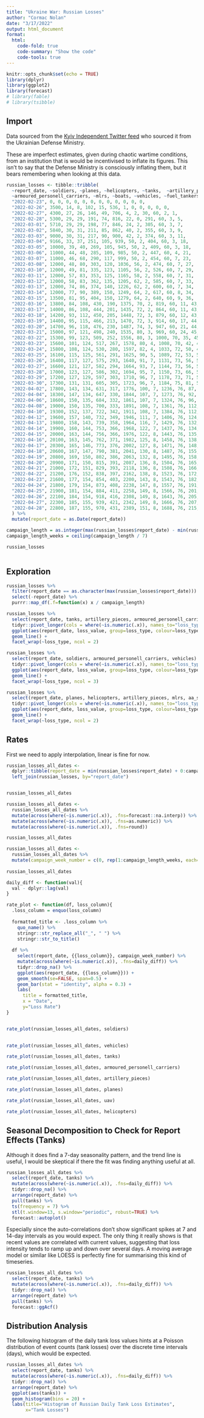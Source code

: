 ```yaml
---
title: "Ukraine War: Russian Losses"
author: "Cormac Nolan"
date: "3/17/2022"
output: html_document
format:
  html:
    code-fold: true
    code-summary: "Show the code"
    code-tools: true
---
```


```r
knitr::opts_chunk$set(echo = TRUE)
library(dplyr)
library(ggplot2)
library(forecast)
# library(fable)
# library(tsibble)
```

## Import
Data sourced from the [Kyiv Independent Twitter feed](https://twitter.com/KyivIndependent/media)
who sourced it from the Ukrainian Defense Ministry.

These are imperfect estimates, given during chaotic wartime conditions, from an 
institution that is would be incentivised to inflate its figures. This isn't to
say that the Defense Ministry is consciously inflating them, but it bears
remembering when looking at this data.
```r
russian_losses <- tibble::tribble(
  ~report_date, ~soldiers, ~planes, ~helicopters, ~tanks,  ~artillery_pieces,  
  ~armoured_personell_carriers, ~mlrs, ~boats, ~vehicles, ~fuel_tankers, ~uav, ~aa_systems,
  "2022-02-23", 0, 0, 0, 0, 0, 0, 0, 0, 0, 0, 0, 0,
  "2022-02-26", 3500, 14, 8, 102, 15, 536, 1, 0, 0, 0, 0, 0,
  "2022-02-27", 4300, 27, 26, 146, 49, 706, 4, 2, 30, 60, 2, 1,
  "2022-02-28", 5300, 29, 29, 191, 74, 816, 22, 0, 291, 60, 3, 5,
  "2022-03-01", 5710, 29, 29, 198, 77, 846, 24, 2, 305, 60, 3, 7,
  "2022-03-02", 5840, 30, 31, 211, 85, 862, 40, 2, 355, 60, 3, 9,
  "2022-03-03", 9000, 30, 31, 217, 90, 900, 42, 2, 374, 60, 3, 11,
  "2022-03-04", 9166, 33, 37, 251, 105, 939, 50, 2, 404, 60, 3, 18,
  "2022-03-05", 10000, 39, 40, 269, 105, 945, 50, 2, 409, 60, 3, 18,
  "2022-03-06", 11000, 44, 48, 285, 109, 985, 50, 2, 447, 60, 4, 21,
  "2022-03-07", 11000, 46, 68, 290, 117, 999, 50, 2, 454, 60, 7, 23,
  "2022-03-08", 12000, 48, 80, 303, 120, 1036, 56, 2, 474, 60, 7, 27,
  "2022-03-10", 12000, 49, 81, 335, 123, 1105, 56, 2, 526, 60, 7, 29,
  "2022-03-11", 12000, 57, 83, 353, 125, 1165, 58, 2, 558, 60, 7, 31,
  "2022-03-12", 12000, 58, 83, 362, 135, 1205, 62, 2, 585, 60, 7, 33,
  "2022-03-13", 12000, 74, 86, 374, 140, 1226, 62, 2, 600, 60, 7, 34,
  "2022-03-14", 12000, 77, 90, 389, 150, 1249, 64, 2, 617, 60, 8, 34,
  "2022-03-15", 13500, 81, 95, 404, 150, 1279, 64, 2, 640, 60, 9, 36,
  "2022-03-16", 13800, 84, 108, 430, 190, 1375, 70, 2, 819, 60, 11, 43,
  "2022-03-17", 14000, 86, 108, 444, 201, 1435, 72, 2, 864, 60, 11, 43,
  "2022-03-18", 14200, 93, 112, 450, 205, 1448, 72, 3, 879, 60, 12, 43,
  "2022-03-19", 14400, 95, 115, 466, 213, 1470, 72, 3, 914, 60, 17, 44,
  "2022-03-20", 14700, 96, 118, 476, 230, 1487, 74, 3, 947, 60, 21, 44,
  "2022-03-21", 15000, 97, 121, 498, 240, 1535, 80, 3, 969, 60, 24, 45,
  "2022-03-22", 15300, 99, 123, 509, 252, 1556, 80, 3, 1000, 70, 35, 45,
  "2022-03-23", 15600, 101, 124, 517, 267, 1578, 80, 4, 1008, 70, 42, 47,
  "2022-03-24", 15800, 108, 124, 530, 280, 1597, 82, 4, 1033, 72, 50, 47,
  "2022-03-25", 16100, 115, 125, 561, 291, 1625, 90, 5, 1089, 72, 53, 50,
  "2022-03-26", 16400, 117, 127, 575, 293, 1640, 91, 7, 1131, 73, 56, 51,
  "2022-03-27", 16600, 121, 127, 582, 294, 1664, 93, 7, 1144, 73, 56, 52,
  "2022-03-28", 17000, 123, 127, 586, 302, 1694, 95, 7, 1150, 73, 66, 54,
  "2022-03-29", 17200, 127, 129, 597, 303, 1710, 96, 7, 1178, 73, 71, 54,
  "2022-03-30", 17300, 131, 131, 605, 305, 1723, 96, 7, 1184, 75, 81, 54,
  "2022-04-02", 17800, 143, 134, 631, 317, 1776, 100, 7, 1236, 76, 87, 54,
  "2022-04-04", 18300, 147, 134, 647, 330, 1844, 107, 7, 1273, 76, 92, 54,
  "2022-04-06", 18600, 150, 135, 684, 332, 1861, 107, 7, 1324, 76, 96, 55,
  "2022-04-08", 19000, 150, 135, 700, 333, 1891, 108, 7, 1361, 76, 112, 55,
  "2022-04-10", 19300, 152, 137, 722, 342, 1911, 108, 7, 1384, 76, 112, 55,
  "2022-04-12", 19600, 157, 140, 732, 349, 1946, 111, 7, 1406, 76, 124, 63,
  "2022-04-13", 19800, 158, 143, 739, 358, 1964, 116, 7, 1429, 76, 132, 64,
  "2022-04-14", 19900, 160, 144, 753, 366, 1968, 122, 7, 1437, 76, 134, 64,
  "2022-04-15", 20000, 163, 144, 756, 366, 1976, 122, 8, 1443, 76, 135, 66,
  "2022-04-16", 20100, 163, 145, 762, 371, 1982, 125, 8, 1458, 76, 138, 66,
  "2022-04-17", 20300, 165, 146, 773, 376, 2002, 127, 8, 1471, 76, 148, 66,
  "2022-04-18", 20600, 167, 147, 790, 381, 2041, 130, 8, 1487, 76, 155, 67,
  "2022-04-19", 20800, 169, 150, 802, 386, 2063, 132, 8, 1495, 76, 158, 67,
  "2022-04-20", 20900, 171, 150, 815, 391, 2087, 136, 8, 1504, 76, 165, 67,
  "2022-04-21", 21000, 172, 151, 829, 393, 2118, 136, 8, 1508, 76, 166, 67,
  "2022-04-22", 21200, 176, 152, 838, 397, 2162, 138, 8, 1523, 76, 172, 67,
  "2022-04-23", 21600, 177, 154, 854, 403, 2200, 143, 8, 1543, 76, 182, 69,
  "2022-04-24", 21800, 179, 154, 873, 408, 2238, 147, 8, 1557, 76, 191, 69,
  "2022-04-25", 21900, 181, 154, 884, 411, 2258, 149, 8, 1566, 76, 201, 69,
  "2022-04-26", 22100, 184, 154, 918, 416, 2308, 149, 8, 1643, 76, 205, 69,
  "2022-04-27", 22300, 185, 155, 939, 421, 2342, 149, 8, 1666, 76, 207, 71,
  "2022-04-28", 22800, 187, 155, 970, 431, 2389, 151, 8, 1688, 76, 215, 72,
  ) %>% 
  mutate(report_date = as.Date(report_date))

campaign_length = as.integer(max(russian_losses$report_date) - min(russian_losses$report_date))
campaign_length_weeks = ceiling(campaign_length / 7)

russian_losses
 
```

## Exploration

```r
 
russian_losses %>% 
  filter(report_date == as.character(max(russian_losses$report_date))) %>% 
  select(-report_date) %>% 
  purrr::map_df(.f=function(x) x / campaign_length)
```

```r
russian_losses %>% 
  select(report_date, tanks, artillery_pieces, armoured_personell_carriers, vehicles) %>% 
  tidyr::pivot_longer(cols = where(~is.numeric(.x)), names_to="loss_type", values_to="loss_value") %>% 
  ggplot(aes(report_date, loss_value, group=loss_type, colour=loss_type)) +
  geom_line() +
  facet_wrap(~loss_type, ncol = 2)

```

```r
russian_losses %>% 
  select(report_date, soldiers, armoured_personell_carriers, vehicles) %>% 
  tidyr::pivot_longer(cols = where(~is.numeric(.x)), names_to="loss_type", values_to="loss_value") %>% 
  ggplot(aes(report_date, loss_value, group=loss_type, colour=loss_type)) +
  geom_line() +
  facet_wrap(~loss_type, ncol = 3)

```

```r
russian_losses %>% 
  select(report_date, planes, helicopters, artillery_pieces, mlrs, aa_systems) %>% 
  tidyr::pivot_longer(cols = where(~is.numeric(.x)), names_to="loss_type", values_to="loss_value") %>% 
  ggplot(aes(report_date, loss_value, group=loss_type, colour=loss_type)) +
  geom_line() +
  facet_wrap(~loss_type, ncol = 2)

```

## Rates

First we need to apply interpolation, linear is fine for now.

```r

russian_losses_all_dates <-
  dplyr::tibble(report_date = min(russian_losses$report_date) + 0:campaign_length) %>%
  left_join(russian_losses, by="report_date")


russian_losses_all_dates
```

```r
russian_losses_all_dates <- 
  russian_losses_all_dates %>% 
  mutate(across(where(~is.numeric(.x)), .fns=forecast::na.interp)) %>%
  mutate(across(where(~is.numeric(.x)), .fns=as.numeric)) %>% 
  mutate(across(where(~is.numeric(.x)), .fns=round))

russian_losses_all_dates
```

```r
russian_losses_all_dates <- 
  russian_losses_all_dates %>% 
  mutate(campaign_week_number = c(0, rep(1:campaign_length_weeks, each=7)[1:(campaign_length)]))
  
russian_losses_all_dates
```

```r
daily_diff <- function(val){
  val - dplyr::lag(val) 
}

rate_plot <- function(df, loss_column){
  .loss_column = enquo(loss_column)
  
  formatted_title <- .loss_column %>% 
    quo_name() %>% 
    stringr::str_replace_all("_", " ") %>% 
    stringr::str_to_title()
    
  df %>% 
    select(report_date, {{loss_column}}, campaign_week_number) %>% 
    mutate(across(where(~is.numeric(.x)), .fns=daily_diff)) %>% 
    tidyr::drop_na() %>% 
    ggplot(aes(report_date, {{loss_column}})) +
    geom_smooth(se=FALSE, span=0.5) +
    geom_bar(stat = "identity", alpha = 0.3) +
    labs(
      title = formatted_title, 
      x = "Date",
      y="Loss Rate")
}


rate_plot(russian_losses_all_dates, soldiers)
  

```

```r

rate_plot(russian_losses_all_dates, vehicles)

```

```r

rate_plot(russian_losses_all_dates, tanks)

```

```r

rate_plot(russian_losses_all_dates, armoured_personell_carriers)

```

```r
rate_plot(russian_losses_all_dates, artillery_pieces)

```

```r
rate_plot(russian_losses_all_dates, planes)

```

```r
rate_plot(russian_losses_all_dates, uav)

```

```r
rate_plot(russian_losses_all_dates, helicopters)

```

## Seasonal Decomposition to Check for Report Effects (Tanks)
Although it does find a 7-day seasonality pattern, and the trend line is 
useful, I would be skeptical if there the fit was finding anything useful at
all.
```r
russian_losses_all_dates %>% 
  select(report_date, tanks) %>% 
  mutate(across(where(~is.numeric(.x)), .fns=daily_diff)) %>% 
  tidyr::drop_na() %>% 
  arrange(report_date) %>% 
  pull(tanks) %>% 
  ts(frequency = 7) %>% 
  stl(t.window=13, s.window="periodic", robust=TRUE) %>% 
  forecast::autoplot()


```

Especially since the auto-correlations don't show significant spikes at 7 and 
14-day intervals as you would expect. The only thing it really shows is that
recent values are correlated with current values, suggesting that loss intensity
tends to ramp up and down over several days. A moving average model or similar 
like LOESS is perfectly fine for summarising this kind of timeseries.

```r
russian_losses_all_dates %>% 
  select(report_date, tanks) %>% 
  mutate(across(where(~is.numeric(.x)), .fns=daily_diff)) %>% 
  tidyr::drop_na() %>% 
  arrange(report_date) %>% 
  pull(tanks) %>%
  forecast::ggAcf()
```

## Distribution Analysis

The following histogram of the daily tank loss values hints at a Poisson distribution of event counts (tank losses) over the discrete time intervals (days), which would be expected.

```r
russian_losses_all_dates %>% 
  select(report_date, tanks) %>% 
  mutate(across(where(~is.numeric(.x)), .fns=daily_diff)) %>% 
  tidyr::drop_na() %>% 
  arrange(report_date) %>% 
  ggplot(aes(tanks)) +
  geom_histogram(bins = 20) +
  labs(title="Histogram of Russian Daily Tank Loss Estimates",
       x="Tank Losses")

```
